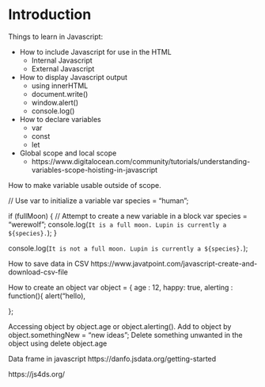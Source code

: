 # Introduction 

Things to learn in Javascript: 

- How to include Javascript for use in the HTML
  - Internal Javascript
  - External Javascript
  
- How to display Javascript output
  - using innerHTML
  - document.write()
  - window.alert()
  - console.log()
  
- How to declare variables
  - var
  - const
  - let

- Global scope and local scope
  - https://www.digitalocean.com/community/tutorials/understanding-variables-scope-hoisting-in-javascript

How to make variable usable outside of scope.

// Use var to initialize a variable
var species = "human";

if (fullMoon) {
  // Attempt to create a new variable in a block
  var species = "werewolf";
  console.log(`It is a full moon. Lupin is currently a ${species}.`);
}

console.log(`It is not a full moon. Lupin is currently a ${species}.`);

How to save data in CSV
https://www.javatpoint.com/javascript-create-and-download-csv-file


How to create an object
var object = { 
  age : 12,
  happy: true, 
  alerting : function(){
  alert("hello), 
  
}; 

Accessing object by object.age or object.alerting().
Add to object by object.somethingNew = "new ideas";
Delete something unwanted in the object using delete object.age


Data frame in javascript
https://danfo.jsdata.org/getting-started

https://js4ds.org/ 

